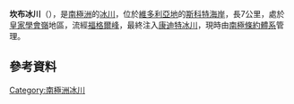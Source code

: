 {{coord|77|55|S|162|39|E|source:GNIS|display=title}}

'''坎布冰川'''（{{lang-en|Kamb Glacier}}），是[[南極洲|南極洲]]的[[冰川|冰川]]，位於[[維多利亞地|維多利亞地]]的[[斯科特海岸|斯科特海岸]]，長7公里，處於[[皇家學會嶺|皇家學會嶺]]地區，流經[[福格爾峰|福格爾峰]]，最終注入[[康迪特冰川|康迪特冰川]]，現時由[[南極條約體系|南極條約體系]]管理。

==參考資料==
{{cite gnis | type = antarid | id = 7732| name = Kamb Glacier| accessdate = 2013-04-12}}
{{usgs-gazetteer|id=7732}}

{{DEFAULTSORT:Kamb Glacier}}
[[Category:南極洲冰川|Category:南極洲冰川]]


{{ScottCoast-geo-stub}}